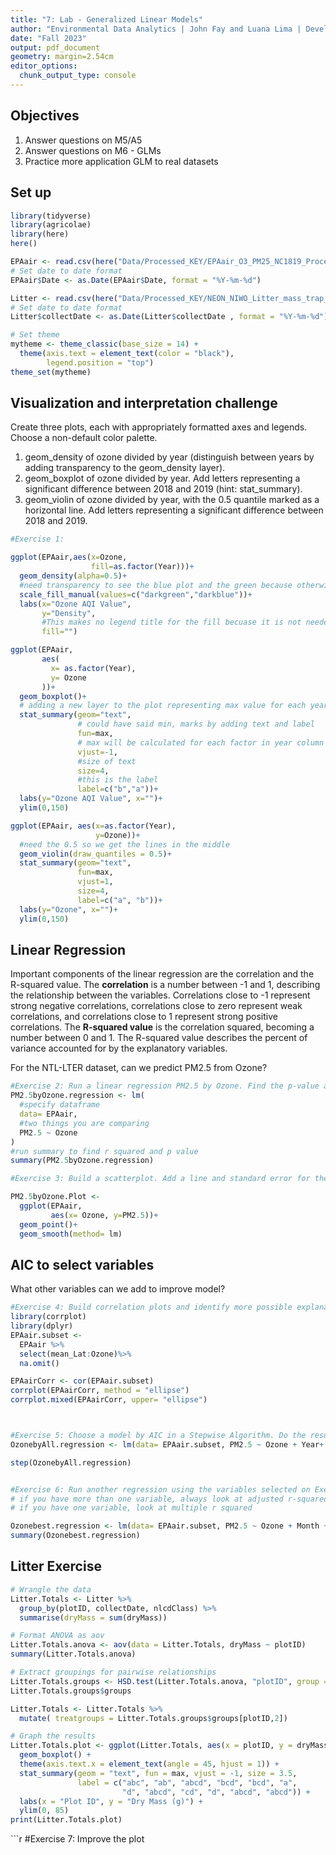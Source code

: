 ```yaml
---
title: "7: Lab - Generalized Linear Models"
author: "Environmental Data Analytics | John Fay and Luana Lima | Developed by Kateri Salk"
date: "Fall 2023"
output: pdf_document
geometry: margin=2.54cm
editor_options: 
  chunk_output_type: console
---
```


## Objectives
1. Answer questions on M5/A5
2. Answer questions on M6 - GLMs
3. Practice more application GLM to real datasets


## Set up
```r
library(tidyverse)
library(agricolae)   
library(here)
here()

EPAair <- read.csv(here("Data/Processed_KEY/EPAair_O3_PM25_NC1819_Processed.csv"), stringsAsFactors = TRUE)
# Set date to date format
EPAair$Date <- as.Date(EPAair$Date, format = "%Y-%m-%d")

Litter <- read.csv(here("Data/Processed_KEY/NEON_NIWO_Litter_mass_trap_Processed.csv"), stringsAsFactors = TRUE)
# Set date to date format
Litter$collectDate <- as.Date(Litter$collectDate , format = "%Y-%m-%d")

# Set theme
mytheme <- theme_classic(base_size = 14) +
  theme(axis.text = element_text(color = "black"), 
        legend.position = "top")
theme_set(mytheme)
```



## Visualization and interpretation challenge

Create three plots, each with appropriately formatted axes and legends. Choose a non-default color palette.

1. geom_density of ozone divided by year (distinguish between years by adding transparency to the geom_density layer).
2. geom_boxplot of ozone divided by year. Add letters representing a significant difference between 2018 and 2019 (hint: stat_summary). 
3. geom_violin of ozone divided by year, with the 0.5 quantile marked as a horizontal line. Add letters representing a significant difference between 2018 and 2019. 

```r
#Exercise 1:

ggplot(EPAair,aes(x=Ozone,
                  fill=as.factor(Year)))+
  geom_density(alpha=0.5)+
  #need transparency to see the blue plot and the green because otherwise you wouldn't see both
  scale_fill_manual(values=c("darkgreen","darkblue"))+
  labs(x="Ozone AQI Value",
       y="Density",
       #This makes no legend title for the fill becuase it is not needed
       fill="")

ggplot(EPAair, 
       aes(
         x= as.factor(Year),
         y= Ozone
       ))+
  geom_boxplot()+
  # adding a new layer to the plot representing max value for each year
  stat_summary(geom="text",
               # could have said min, marks by adding text and label 
               fun=max,
               # max will be calculated for each factor in year column 
               vjust=-1,
               #size of text
               size=4,
               #this is the label
               label=c("b","a"))+
  labs(y="Ozone AQI Value", x="")+
  ylim(0,150)

ggplot(EPAair, aes(x=as.factor(Year),
                   y=Ozone))+
  #need the 0.5 so we get the lines in the middle
  geom_violin(draw_quantiles = 0.5)+
  stat_summary(geom="text",
               fun=max,
               vjust=1,
               size=4,
               label=c("a", "b"))+
  labs(y="Ozone", x="")+
  ylim(0,150)

```

## Linear Regression

Important components of the linear regression are the correlation and the R-squared value. The **correlation** is a number between -1 and 1, describing the relationship between the variables. Correlations close to -1 represent strong negative correlations, correlations close to zero represent weak correlations, and correlations close to 1 represent strong positive correlations. The **R-squared value** is the correlation squared, becoming a number between 0 and 1. The R-squared value describes the percent of variance accounted for by the explanatory variables. 

For the NTL-LTER dataset, can we predict PM2.5 from Ozone?

```r

#Exercise 2: Run a linear regression PM2.5 by Ozone. Find the p-value and R-squared value. 
PM2.5byOzone.regression <- lm(
  #specify dataframe
  data= EPAair,
  #two things you are comparing
  PM2.5 ~ Ozone
)
#run summary to find r squared and p value
summary(PM2.5byOzone.regression)

#Exercise 3: Build a scatterplot. Add a line and standard error for the linear regression. Add the regression equation to the plot

PM2.5byOzone.Plot <-
  ggplot(EPAair,
         aes(x= Ozone, y=PM2.5))+
  geom_point()+
  geom_smooth(method= lm)

```


## AIC to select variables

What other variables can we add to improve model?

```r

#Exercise 4: Build correlation plots and identify more possible explanatory variables to add to the regression.
library(corrplot)
library(dplyr)
EPAair.subset <- 
  EPAair %>%
  select(mean_Lat:Ozone)%>%
  na.omit()

EPAairCorr <- cor(EPAair.subset)
corrplot(EPAairCorr, method = "ellipse")
corrplot.mixed(EPAairCorr, upper= "ellipse")



#Exercise 5: Choose a model by AIC in a Stepwise Algorithm. Do the results from AIC match the variables you selected on Exercise 4?
OzonebyAll.regression <- lm(data= EPAair.subset, PM2.5 ~ Ozone + Year+ Month +mean_Lng + mean_Lat)

step(OzonebyAll.regression)


#Exercise 6: Run another regression using the variables selected on Exercise 6. Compare r-squared value with the one from Exercise 2. 
# if you have more than one variable, always look at adjusted r-squared
# if you have one variable, look at multiple r squared

Ozonebest.regression <- lm(data= EPAair.subset, PM2.5 ~ Ozone + Month + mean_Lng + mean_Lat)
summary(Ozonebest.regression)

```



## Litter Exercise

```r
# Wrangle the data
Litter.Totals <- Litter %>%
  group_by(plotID, collectDate, nlcdClass) %>%
  summarise(dryMass = sum(dryMass))

# Format ANOVA as aov
Litter.Totals.anova <- aov(data = Litter.Totals, dryMass ~ plotID)
summary(Litter.Totals.anova)

# Extract groupings for pairwise relationships
Litter.Totals.groups <- HSD.test(Litter.Totals.anova, "plotID", group = TRUE)
Litter.Totals.groups$groups

Litter.Totals <- Litter.Totals %>%
  mutate( treatgroups = Litter.Totals.groups$groups[plotID,2])

# Graph the results
Litter.Totals.plot <- ggplot(Litter.Totals, aes(x = plotID, y = dryMass)) +
  geom_boxplot() +
  theme(axis.text.x = element_text(angle = 45, hjust = 1)) +
  stat_summary(geom = "text", fun = max, vjust = -1, size = 3.5,
               label = c("abc", "ab", "abcd", "bcd", "bcd", "a", 
                         "d", "abcd", "cd", "d", "abcd", "abcd")) +
  labs(x = "Plot ID", y = "Dry Mass (g)") +
  ylim(0, 85)
print(Litter.Totals.plot)

```

```r
#Exercise 7: Improve the plot

